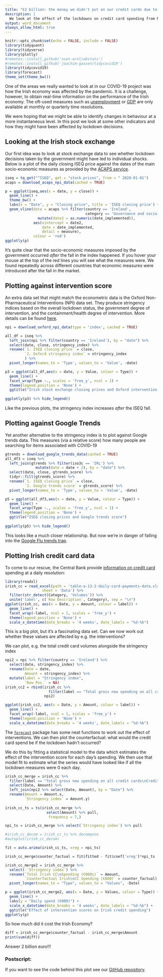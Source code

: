 ```yaml
---
title: "€2 billion: the money we didn't put on our credit cards due to COVID-19"
description: |
  We look at the effect of the lockdowns on credit card spending from March until November
output: word_document
always_allow_html: true
---
```

```r
knitr::opts_chunk$set(echo = FALSE, include = FALSE)
library(tidyquant)
library(tidyverse)
library(plotly)
#remotes::install_github('nset-ornl/wbstats')
#remotes::install_github('joachim-gassen/tidycovid19')
library(tidycovid19)
library(forecast)
theme_set(theme_bw())
```

One of the areas we really wanted to look at in our COVID-19 project was how the Irish economy was affected by the pandemic. It is a challenge, however, to obtain real-time information on the performance of the Irish economy. The oft-used measures such as [unemployment](https://www.cso.ie/en/statistics/labourmarket/monthlyunemployment/) or [GDP](https://www.cso.ie/en/statistics/nationalaccounts/quarterlynationalaccounts/) are only available at monthly or quarterly time resolutions. 

We were hoping that we might be able to identify changes in behaviour at a more instantaneous level. In this post we look at some other indicators and how they might have been affected by lockdown decisions.

## Looking at the Irish stock exchange

Our first idea was to look at stock exchange data to see whether lockdown decisions taken by the government might have led to individual shocks. Below is a plot of the daily closing ISEQ price against the dates of the main socio-economic measures as provided by the [ACAPS service](https://www.acaps.org/covid-19-government-measures-dataset). 


```r
iseq = tq_get("^ISEQ", get = "stock.prices", from = " 2020-01-01")
acaps = download_acaps_npi_data(cached = TRUE) 

p = ggplot(iseq,aes(x = date, y = close)) + 
  geom_line() +
  theme_bw() + 
  labs(x = "Date", y = "Closing price", title = 'ISEQ closing price') + 
  geom_vline(data = acaps %>% filter(country == 'Ireland',
                                     category == 'Governance and socio-economic measures') %>% 
               mutate(date2 = as.numeric(date_implemented)),
             aes(xintercept = date2,
                 date = date_implemented,
                 detail = measure), 
             colour = 'red')
ggplotly(p)
```

It's quite clear that the socio-economic measures imposed by the government occurred _after_ the fall in the index happened. If you hover your mouse at the top of the red lines you will see what the measures were. We found repeatedly across different countries that economic measures were introduced after the fall in the market. 

## Plotting against intervention score

An extra data set that might match the econometric data is the Oxford Non-Pharmaceutical Interventions (NPI) data set. They produce stringency indices based on the overall lockdown status, the government degree of intervention, and the containment/health degree of intervention. More details can be found [here](https://joachim-gassen.github.io/tidycovid19/reference/download_oxford_npi_data.html).

```r
npi = download_oxford_npi_data(type = 'index', cached = TRUE)

all_df = iseq %>%
  left_join(npi %>% filter(country == 'Ireland'), by = "date") %>% 
  select(date, close, stringency_index) %>% 
  rename(`1. ISEQ closing price` = close,
         `2. Oxford stringency index` = stringency_index
         ) %>% 
  pivot_longer(names_to = 'Type', values_to = 'Value', -date)

p3 = ggplot(all_df,aes(x = date, y = Value, colour = Type)) + 
  geom_line() +
  facet_wrap(Type ~., scales = 'free_y', ncol = 1) + 
  theme(legend.position = 'None') +
  ggtitle("Irish stock exchange closing prices and Oxford intervention indices")
  
ggplotly(p3) %>% hide_legend()
```

Like the previous plots, the stringency index increases _after_ the ISEQ fall. 

## Plotting against Google Trends

Yet another alternative to the stringency index is to plot against Google trends data. This measures (via a relative score) how many people are searching for items associated with COVID-19

```r
gtrends = download_google_trends_data(cached = TRUE)
all_df3 = iseq %>%
  left_join(gtrends %>% filter(iso3c == 'IRL') %>% 
              mutate(date = date + 2), by = "date") %>% 
  select(date, close, gtrends_score) %>% 
  tidyr::fill(gtrends_score) %>% 
  rename(`1. ISEQ closing price` = close,
         `2. Google trends score` = gtrends_score) %>% 
  pivot_longer(names_to = 'Type', values_to = 'Value', -date)

p5 = ggplot(all_df3,aes(x = date, y = Value, colour = Type)) + 
  geom_line() +
  facet_wrap(Type ~., scales = 'free_y', ncol = 1) + 
  theme(legend.position = 'None') +
  ggtitle("ISEQ closing prices and Google trends score")
  
ggplotly(p5) %>% hide_legend()
```

This looks like a much closer relationship. But now we're in danger of falling into the [Google Flu trends trap](https://en.wikipedia.org/wiki/Google_Flu_Trends).

## Plotting Irish credit card data

To come to our rescue, the Central Bank provide [information on credit card](https://www.centralbank.ie/statistics/data-and-analysis/credit-and-banking-statistics/credit-and-debit-card-statistics) spending at a daily resolution:

```r
library(readxl)
irish_cc = read_excel(path = 'table-a-13-2-daily-card-payments-data.xlsx',
                 sheet = 'Data') %>% 
  filter(str_detect(Category, 'Volumes')) %>% 
  unite('label', c(`Row Description`, Category), sep = "\n")
ggplot(irish_cc, aes(x = Date, y = Amount, colour = label)) + 
  geom_line() + 
  facet_wrap(~label, ncol = 1, scales = 'free_y') + 
  theme(legend.position = 'None') + 
  scale_x_datetime(date_breaks = '4 weeks', date_labels = "%d-%b")
```

This is a big plot, but it's a fascinating data set. Can we now work out whether these values are affected by e.g. the interventions? 

We can plot, e.g. the total credit card volumes alongside the stringency index

```r
npi2 = npi %>% filter(country == 'Ireland') %>% 
  select(date, stringency_index) %>% 
  rename(Date = date,
         Amount = stringency_index) %>% 
  mutate(label = "Stringency index",
         `Row Pos.` = NA)
irish_cc2 = rbind(irish_cc %>% 
                    filter(label == "Total gross new spending on all credit cards\nCredit Card Volumes (€000)"), 
                  npi2)

ggplot(irish_cc2, aes(x = Date, y = Amount, colour = label)) + 
  geom_line() + 
  facet_wrap(~label, ncol = 1, scales = 'free_y') + 
  theme(legend.position = 'None') + 
  scale_x_datetime(date_breaks = '4 weeks', date_labels = "%d-%b")

```

The [`forecast`](https://www.jstatsoft.org/article/view/v027i03) package has some neat functions to work out the effect of interventions. We can then plot the counterfactual: what would the credit card spend be if the lockdown hadn't occurred?

We do this by fitting a statistical model to the data which estimates the effect of the intervention score for each day's spending. We then use that model fit to estimate what the series would have looked like if all the lockdown measures were 0 each day. 

```r
irish_cc_merge = irish_cc %>% 
  filter(label == "Total gross new spending on all credit cards\nCredit Card Volumes (€000)") %>% 
  select(Date, Amount) %>% 
  left_join(npi2 %>% select(Date, Amount), by = "Date") %>% 
  rename(Amount = Amount.x,
         `Stringency index` = Amount.y)
  
irish_cc_ts = ts(irish_cc_merge %>% 
                   select(Amount) %>% pull, 
                    frequency = 7,)

npi_ts = irish_cc_merge %>% select(`Stringency index`) %>% pull

#irish_cc_decom = irish_cc_ts %>% decompose
#autoplot(irish_cc_decom)

fit = auto.arima(irish_cc_ts, xreg = npi_ts)

irish_cc_merge$counter_factual = fit$fitted - fit$coef['xreg']*npi_ts

irish_cc_merge2 = irish_cc_merge %>% 
  select(-`Stringency index`) %>% 
  rename(`Total Irish CC\nSpending (€000s)` = Amount,
         `Counterfactual Irish\nCC Spending (€000)` = counter_factual) %>% 
  pivot_longer(names_to = "Type", values_to = "Values", -Date)

p = ggplot(irish_cc_merge2, aes(x = Date, y = Values, colour = Type)) + 
  geom_line() + 
  labs(y = "Daily spend (€000)") + 
  scale_x_datetime(date_breaks = '4 weeks', date_labels = "%d-%b") + 
  ggtitle("Effect of intervention scores on Irish credit spending")
ggplotly(p)

```

So how much did it cost the Irish Economy?

```r
diff = irish_cc_merge$counter_factual - irish_cc_merge$Amount
print(sum(diff))
```

Answer 2 billion euro!!!

### Postscript: 

If you want to see the code behind this plot see our [GitHub repository](https://github.com/hamilton-institute/hamilton-institute.github.io).
